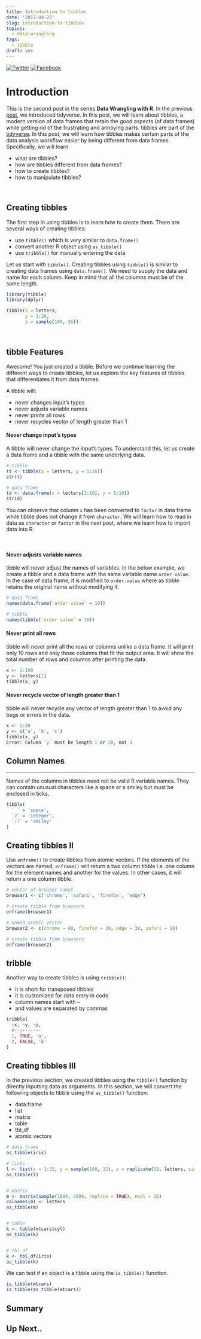 ```yaml
---
title: Introduction to tibbles
date: '2017-04-22'
slug: introduction-to-tibbles
topics:
  - data-wrangling
tags:
  - tibble
draft: yes
---
```


[![Twitter](http://i.imgur.com/tXSoThF.png)](https://twitter.com/login?redirect_after_login=%2Fhome%3Fstatus)
[![Facebook](http://i.imgur.com/P3YfQoD.png)](https://www.facebook.com/sharer/sharer.php?u=)

# Introduction

This is the second post in the series **Data Wrangling with R**. In the previous [post](https://rsquaredacademy.github.io/blog/post/getting-started-with-tidyverse/), we introduced tidyverse. In this post, we will learn about tibbles, a modern version of data frames that retain the good aspects (of data frames) while getting rid of the frustrating and annoying parts. tibbles are part of the [tidyverse](http://tidyverse.org/). In this post, we will learn how tibbles makes certain parts of the data analysis workflow easier by being different from data frames. Specifically, we will learn

- what are tibbles?
- how are tibbles different from data frames?
- how to create tibbles?
- how to manipulate tibbles?

<br>

## Creating tibbles

The first step in using tibbles is to learn how to create them. There are several ways of creating tibbles:

- use `tibble()` which is very similar to `data.frame()`
- convert another R object using `as_tibble()`
- use `tribble()` for manually entering the data

Let us start with `tibble()`. Creating tibbles using `tibble()` is similar to creating data frames using `data.frame()`. We 
need to supply the data and name for each column. Keep in mind that all the columns must be of the same length.

```r
library(tibble)
library(dplyr)
```

```r
tibble(x = letters,
       y = 1:26,
       z = sample(100, 26))
```

<br>

## tibble Features

Awesome! You just created a tibble. Before we continue learning the different ways to create tibbles, let us explore the key features of tibbles that differentiates it from data frames. 

A tibble will:

- never changes input's types
- never adjusts variable names
- never prints all rows
- never recycles vector of length greater than 1

#### Never change input's types

A tibble will never change the input's types. To understand this, let us create a data frame and a tibble with the same
underlying data. 

```r
# tibble
(t <- tibble(x = letters, y = 1:26))
str(t)

# data frame
(d <- data.frame(x = letters[1:10], y = 1:10))
str(d)
```

You can observe that column `x` has been converted to `factor` in data frame while tibble does not change
it from `character`. We will learn how to read in data as `character` or `factor` in the next post, where we 
learn how to import data into R.

<br>

#### Never adjusts variable names

tibble will never adjust the names of variables. In the below example, we create a tibble and a data frame with the 
same variable name `order value`. In the case of data frame, it is modified to `order.value` where as tibble
retains the original name without modifying it. 

```r
# data frame
names(data.frame(`order value` = 10))

# tibble
names(tibble(`order value` = 10))
```

#### Never print all rows

tibble will never print all the rows or columns unlike a data frame. It will print only 10 rows and only those columns that fit the output area. It will show the total number of rows and columns after printing the data. 

```r
x <- 1:100
y <- letters[1]
tibble(x, y)
```

#### Never recycle vector of length greater than 1

tibble will never recycle any vector of length greater than 1 to avoid any bugs or errors in the data.

```r
x <- 1:20
y <- c('a', 'b', 'c')
tibble(x, y)
Error: Column `y` must be length 1 or 20, not 3
```

## Column Names

<hr>

Names of the columns in tibbles need not be valid R variable names. They can contain unusual characters like a space or a smiley but must be enclosed in ticks. 

```r
tibble(
  ` ` = 'space',
  `2` = 'integer',
  `:)` = 'smiley'
)
```

## Creating tibbles II

Use `enframe()` to create tibbles from atomic vectors. If the elements of the vectors are named, `enframe()` will
return a two column tibble i.e. one column for the element names and another for the values. In other cases, it will
return a one column tibble.

```r
# vector of browser names
browser1 <- c('chrome', 'safari', 'firefox', 'edge')

# create tibble from browsers
enframe(browser1)

# named atomic vector
browser2 <- c(chrome = 40, firefox = 20, edge = 30, safari = 10)

# create tibble from browsers
enframe(browser2)
```

## tribble

Another way to create tibbles is using `tribble()`: 

- it is short for transposed tibbles
- it is customized for data entry in code 
- column names start with `~` 
- and values are separated by commas

```r
tribble(
  ~x, ~y, ~z,
  #--|--|----
  1, TRUE, 'a',
  2, FALSE, 'b'
)
```

## Creating tibbles III

In the previous section, we created tibbles using the `tibble()` function by directly inputting data as arguments. In this section, we will convert the following objects to tibble using the `as_tibble()` function:

- data.frame
- list
- matrix
- table
- tbl_df
- atomic vectors

```r
# data frame
as_tibble(iris)

# lists
l <- list(x = 1:32, y = sample(100, 32), z = replicate(32, letters, simplify = FALSE))
as_tibble(l)


# matrix
m <- matrix(sample(1000, 2600, replace = TRUE), ncol = 26)
colnames(m) <- letters
as_tibble(m)


# table
k <- table(mtcars$cyl)
as_tibble(k)


# tbl_df
k <- tbl_df(iris)
as_tibble(k)
```

We can test if an object is a tibble using the `is_tibble()` function.

```r
is_tibble(mtcars)
is_tibble(as_tibble(mtcars))
```

## Summary

## Up Next..